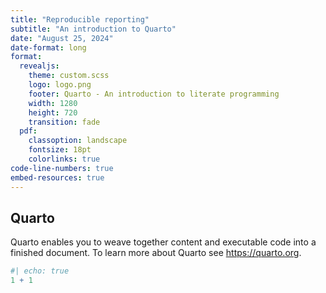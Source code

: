 ```yaml
---
title: "Reproducible reporting"
subtitle: "An introduction to Quarto"
date: "August 25, 2024"
date-format: long 
format:
  revealjs: 
    theme: custom.scss
    logo: logo.png
    footer: Quarto - An introduction to literate programming
    width: 1280
    height: 720
    transition: fade
  pdf: 
    classoption: landscape
    fontsize: 18pt
    colorlinks: true
code-line-numbers: true
embed-resources: true
---
```


## Quarto

Quarto enables you to weave together content and executable code into a finished document. To learn more about Quarto see <https://quarto.org>.

```r
#| echo: true
1 + 1
```
